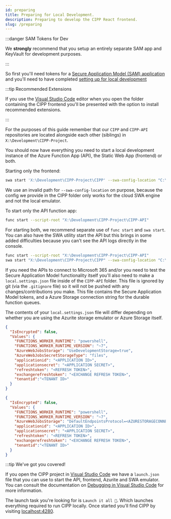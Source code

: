```yaml
---
id: preparing
title: Preparing for Local Development.
description: Preparing to develop the CIPP React frontend.
slug: /preparing
---
```


:::danger SAM Tokens for Dev

We **strongly** recommend that you setup an entirely separate SAM app and KeyVault for development purposes.

:::

So first you'll need tokens for a [Secure Application Model (SAM) application](../../user/gettingstarted/prerequisites/) and you'll need to have completed [setting up for local development](/docs/dev/settingup)

:::tip Recommended Extensions

If you use the [Visual Studio Code](https://code.visualstudio.com/) editor when you open the folder containing the CIPP frontend you'll be presented with the option to install recommended extensions.

:::

For the purposes of this guide remember that our `CIPP` and `CIPP-API` repositories are located alongside each other (siblings) in `X:\Development\CIPP-Project`.

You should now have everything you need to start a local development instance of the Azure Function App (API), the Static Web App (frontend) or both.

Starting only the frontend:

```sh
swa start 'X:\Development\CIPP-Project\CIPP' --swa-config-location "C:\DoesntExist"
```

We use an invalid path for `--swa-config-location` on purpose, because the config we provide in the CIPP folder only works for the cloud SWA engine and not the local emulator.

To start only the API function app:

```sh
func start --script-root "X:\Development\CIPP-Project\CIPP-API"
```

For starting both, we recommend separate use of `func start` and `swa start`. You can also have the SWA utility start the API but this brings in some added difficulties because you can't see the API logs directly in the console.

```sh
func start --script-root "X:\Development\CIPP-Project\CIPP-API"
swa start "X:\Development\CIPP-Project\CIPP" --swa-config-location "C:\DoesntExist" --api-location http://localhost:7071/
```

If you need the APIs to connect to Microsoft 365 and/or you need to test the Secure Application Model functionality itself you'll also need to make a `local.settings.json` file inside of the `CIPP-API` folder. This file is ignored by git (via the `.gitignore` file) so it will not be pushed with any changes/contributions you make. This file contains the Secure Application Model tokens, and a Azure Storage connection string for the durable function queues.

The contents of your `local.settings.json` file will differ depending on whether you are using the Azurite storage emulator or Azure Storage itself.

<Tabs>
  <TabItem value="azurite" label="Azurite">

```JSON
{
  "IsEncrypted": false,
  "Values": {
    "FUNCTIONS_WORKER_RUNTIME": "powershell",
    "FUNCTIONS_WORKER_RUNTIME_VERSION": "~7",
    "AzureWebJobsStorage": "UseDevelopmentStorage=true",
    "AzureWebJobsSecretStorageType": "files",
    "applicationid": "<APPLICATION ID>",
    "applicationsecret": "<APPLICATION SECRET>",
    "refreshtoken": "<REFRESH TOKEN>",
    "exchangerefreshtoken": "<EXCHANGE REFRESH TOKEN>",
    "tenantid":"<TENANT ID>"
  }
}
```

  </TabItem>
  <TabItem value="azurestorage" label="Azure Storage">

```JSON
{
  "IsEncrypted": false,
  "Values": {
    "FUNCTIONS_WORKER_RUNTIME": "powershell",
    "FUNCTIONS_WORKER_RUNTIME_VERSION": "~7",
    "AzureWebJobsStorage": "DefaultEndpointsProtocol=<AZURESTORAGECONNECTIONSTRING>",
    "applicationid": "<APPLICATION ID>",
    "applicationsecret": "<APPLICATION SECRET>",
    "refreshtoken": "<REFRESH TOKEN>",
    "exchangerefreshtoken": "<EXCHANGE REFRESH TOKEN>",
    "tenantid":"<TENANT ID>"
  }
}
```

  </TabItem>
</Tabs>

:::tip We've got you covered!

If you open the CIPP project in [Visual Studio Code](https://code.visualstudio.com/) we have a `launch.json` file that you can use to start the API, frontend, Azurite and SWA emulator. You can consult the documentation on [Debugging in Visual Studio Code](https://code.visualstudio.com/docs/editor/debugging) for more information.

The launch task you're looking for is `Launch it all 🚀`. Which launches everything required to run CIPP locally. Once started you'll find CIPP by visiting [localhost:4280](https://localhost:4280/).
